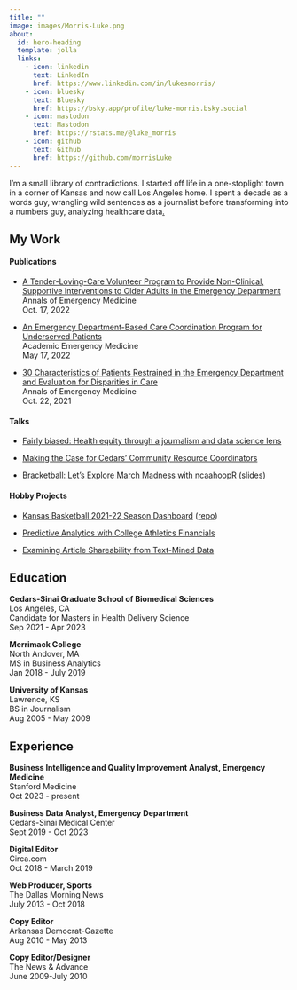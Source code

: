```yaml
---
title: ""
image: images/Morris-Luke.png
about:
  id: hero-heading
  template: jolla
  links:
    - icon: linkedin
      text: LinkedIn
      href: https://www.linkedin.com/in/lukesmorris/
    - icon: bluesky
      text: Bluesky
      href: https://bsky.app/profile/luke-morris.bsky.social
    - icon: mastodon
      text: Mastodon
      href: https://rstats.me/@luke_morris
    - icon: github
      text: Github
      href: https://github.com/morrisLuke
---
```


::: {#hero-heading}
I'm a small library of contradictions. I started off life in a one-stoplight town in a corner of Kansas and now call Los Angeles home. I spent a decade as a words guy, wrangling wild sentences as a journalist before transforming into a numbers guy, analyzing healthcare data<a rel="me" href="https://rstats.me/@luke_morris">.</a>

::: {#resume-links}
## My Work

#### Publications

-   [A Tender-Loving-Care Volunteer Program to Provide Non-Clinical, Supportive Interventions to Older Adults in the Emergency Department](https://www.sciencedirect.com/science/article/pii/S019606442200703X)\
    Annals of Emergency Medicine\
    Oct. 17, 2022

-   [An Emergency Department-Based Care Coordination Program for Underserved Patients](https://onlinelibrary.wiley.com/doi/full/10.1111/acem.14511)\
    Academic Emergency Medicine\
    May 17, 2022

-   [30 Characteristics of Patients Restrained in the Emergency Department and Evaluation for Disparities in Care](https://www.annemergmed.com/article/S0196-0644(21)00879-9/fulltext)\
    Annals of Emergency Medicine\
    Oct. 22, 2021

#### Talks

-   [Fairly biased: Health equity through a journalism and data science lens](https://lukesmorris.com/health-equity-lecture/Health_Equity_Lecture.html)

-   [Making the Case for Cedars' Community Resource Coordinators](https://morrisluke.github.io/Cedars_CRCs/Cedars_CRCs.html)

-   [Bracketball: Let's Explore March Madness with ncaahoopR](https://youtu.be/_KnVDbc7Rew) ([slides](https://docs.google.com/presentation/d/1F9TTfK1_zRlzdvw4UCseaAXh-NQch4oy6zB3zXMamiY/edit?usp=sharing))

#### Hobby Projects

-   [Kansas Basketball 2021-22 Season Dashboard](https://hzr5pf-luke0morris.shinyapps.io/kansas-basketball-2021-22/) ([repo](https://github.com/morrisLuke/kansas_basketball_dashboard))

-   [Predictive Analytics with College Athletics Financials](https://github.com/morrisLuke/Predictive-Analytics-with-College-Athletics-Financials)

-   [Examining Article Shareability from Text-Mined Data](https://github.com/morrisLuke/Examining-Article-Shareability)
:::

## Education

**Cedars-Sinai Graduate School of Biomedical Sciences**\
Los Angeles, CA\
Candidate for Masters in Health Delivery Science\
Sep 2021 - Apr 2023

**Merrimack College**\
North Andover, MA\
MS in Business Analytics\
Jan 2018 - July 2019

**University of Kansas**\
Lawrence, KS\
BS in Journalism\
Aug 2005 - May 2009

## Experience

**Business Intelligence and Quality Improvement Analyst, Emergency Medicine**\
Stanford Medicine\
Oct 2023 - present

**Business Data Analyst, Emergency Department**\
Cedars-Sinai Medical Center\
Sept 2019 - Oct 2023

**Digital Editor**\
Circa.com\
Oct 2018 - March 2019

**Web Producer, Sports**\
The Dallas Morning News\
July 2013 - Oct 2018

**Copy Editor**\
Arkansas Democrat-Gazette\
Aug 2010 - May 2013

**Copy Editor/Designer**\
The News & Advance\
June 2009-July 2010
:::
